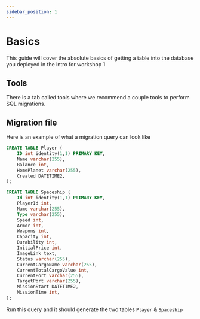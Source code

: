 ```yaml
---
sidebar_position: 1
---
```


# Basics

This guide will cover the absolute basics of getting a table into
the database you deployed in the intro for workshop 1

## Tools

There is a tab called tools where we recommend a couple tools to perform
SQL migrations.

## Migration file

Here is an example of what a migration query can look like

```sql title="./Migrations/init.sql"
CREATE TABLE Player (
    ID int identity(1,1) PRIMARY KEY,
    Name varchar(255),
    Balance int,
    HomePlanet varchar(255),
    Created DATETIME2,
);

CREATE TABLE Spaceship (
    Id int identity(1,1) PRIMARY KEY,
    PlayerId int,
    Name varchar(255),
    Type varchar(255),
    Speed int,
    Armor int,
    Weapons int,
    Capacity int,
    Durability int,
    InitialPrice int,
    ImageLink text,
    Status varchar(255),
    CurrentCargoName varchar(255),
    CurrentTotalCargoValue int,
    CurrentPort varchar(255),
    TargetPort varchar(255),
    MissionStart DATETIME2,
    MissionTime int,
);
```

Run this query and it should generate the two tables `Player` & `Spaceship`

